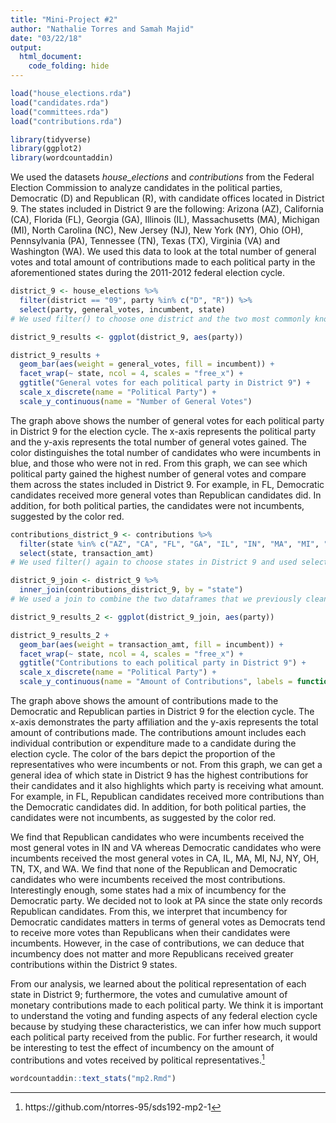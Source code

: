 ```yaml
---
title: "Mini-Project #2"
author: "Nathalie Torres and Samah Majid"
date: "03/22/18"
output:
  html_document:
    code_folding: hide
---
```

```r
load("house_elections.rda")
load("candidates.rda")
load("committees.rda")
load("contributions.rda")
```
```r
library(tidyverse)
library(ggplot2)
library(wordcountaddin)
```
We used the datasets *house_elections* and *contributions* from the Federal Election Commission to analyze candidates in the political parties, Democratic (D) and Republican (R), with candidate offices located in District 9. The states included in District 9 are the following: Arizona (AZ), California (CA), Florida (FL), Georgia (GA), Illinois (IL), Massachusetts (MA), Michigan (MI), North Carolina (NC), New Jersey (NJ), New York (NY), Ohio (OH), Pennsylvania (PA), Tennessee (TN), Texas (TX), Virginia (VA) and Washington (WA). We used this data to look at the total number of general votes and total amount of contributions made to each political party in the aforementioned states during the 2011-2012 federal election cycle.   
```r
district_9 <- house_elections %>%
  filter(district == "09", party %in% c("D", "R")) %>%
  select(party, general_votes, incumbent, state)
# We used filter() to choose one district and the two most commonly known political parties (Democrats and Republicans) and created a subset of the house_elections dataset by using the select() verb.  
```
```r
district_9_results <- ggplot(district_9, aes(party))
```
```r
district_9_results +
  geom_bar(aes(weight = general_votes, fill = incumbent)) +
  facet_wrap(~ state, ncol = 4, scales = "free_x") +
  ggtitle("General votes for each political party in District 9") +
  scale_x_discrete(name = "Political Party") +
  scale_y_continuous(name = "Number of General Votes")
```


The graph above shows the number of general votes for each political party in District 9 for the election cycle. The x-axis represents the political party and the y-axis represents the total number of general votes gained. The color distinguishes the total number of candidates who were incumbents in blue, and those who were not in red. From this graph, we can see which political party gained the highest number of general votes and compare them across the states included in District 9. For example, in FL, Democratic candidates received more general votes than Republican candidates did. In addition, for both political parties, the candidates were not incumbents, suggested by the color red. 


```r
contributions_district_9 <- contributions %>%
  filter(state %in% c("AZ", "CA", "FL", "GA", "IL", "IN", "MA", "MI", "NC", "NJ", "NY", "OH", "PA", "TN", "TX", "VA", "WA")) %>%
  select(state, transaction_amt)
# We used filter() again to choose states in District 9 and used select() again to choose the two variables that we wanted to include in our final dataframe.
```
```r
district_9_join <- district_9 %>%
  inner_join(contributions_district_9, by = "state")
# We used a join to combine the two dataframes that we previously cleaned and used “state” as the matching variable.
```
```r
district_9_results_2 <- ggplot(district_9_join, aes(party))
```
```r
district_9_results_2 +
  geom_bar(aes(weight = transaction_amt, fill = incumbent)) +
  facet_wrap(~ state, ncol = 4, scales = "free_x") +
  ggtitle("Contributions to each political party in District 9") +
  scale_x_discrete(name = "Political Party") +
  scale_y_continuous(name = "Amount of Contributions", labels = function(x) format(x, scientific = FALSE))
```


The graph above shows the amount of contributions made to the Democratic and Republican parties in District 9 for the election cycle. The x-axis demonstrates the party affiliation and the y-axis represents the total amount of contributions made. The contributions amount includes each individual contribution or expenditure made to a candidate during the election cycle.  The color of the bars depict the proportion of the representatives who were incumbents or not. From this graph, we can get a general idea of which state in District 9 has the highest contributions for their candidates and it also highlights which party is receiving what amount. For example, in FL, Republican candidates received more contributions than the Democratic candidates did. In addition, for both political parties, the candidates were not incumbents, as suggested by the color red.    

We find that Republican candidates who were incumbents received the most general votes in IN and VA whereas Democratic candidates who were incumbents received the most general votes in CA, IL, MA, MI, NJ, NY, OH, TN, TX, and WA. We find that none of the Republican and Democratic candidates who were incumbents received the most contributions. Interestingly enough, some states had a mix of incumbency for the Democratic party. We decided not to look at PA since the state only records Republican candidates. From this, we interpret that incumbency for Democratic candidates matters in terms of general votes as Democrats tend to receive more votes than Republicans when their candidates were incumbents. However, in the case of contributions, we can deduce that incumbency does not matter and more Republicans received greater contributions within the District 9 states. 

From our analysis, we learned about the political representation of each state in District 9; furthermore, the votes and cumulative amount of monetary contributions made to each political party. We think it is important to understand the voting and funding aspects of any federal election cycle because by studying these characteristics, we can infer how much support each political party received from the public. For further research, it would be interesting to test the effect of incumbency on the amount of contributions and votes received by political representatives.[^1]


```r
wordcountaddin::text_stats("mp2.Rmd")
```


[^1]: https://github.com/ntorres-95/sds192-mp2-1










